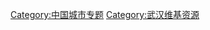 {{Wikipedia category}}
{{catmore1|[[Wikipedia:武汉专题|Wikipedia:武汉专题]]}}
{{Articles by Importance| topic=武汉 | importance= }}
{{Articles by Quality|topic=武汉}}
{{CategoryTOC}}

[[Category:中国城市专题|Category:中国城市专题]]
[[Category:武汉维基资源|Category:武汉维基资源]]